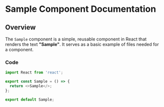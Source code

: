
<Meta of={SampleStories} />

# Sample Component Documentation

## Overview

The `Sample` component is a simple, reusable component in React that renders the text **"Sample"**.
It serves as a basic example of files needed for a component.

### Code

```javascript
import React from 'react';

export const Sample = () => {
  return <>Sample</>;
};

export default Sample;
